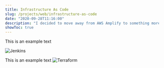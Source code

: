 ```yaml
---
title: Infrastructure As Code
slug: /projects/web/infrastructure-as-code
date: "2020-09-28T11:16:00"
description: "I decided to move away from AWS Amplify to something more portable."
showToc: true
---
```


This is an example text

![Jenkins](./Jenkins.svg)

This is an example text
![Terraform](./Terraform.svg)